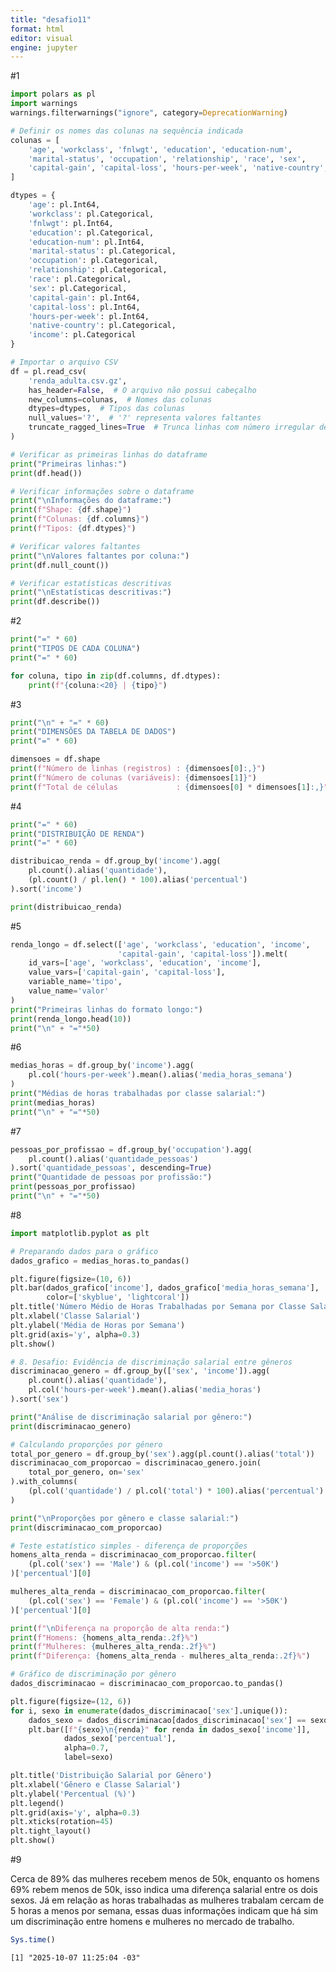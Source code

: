 ---
title: "desafio11"
format: html
editor: visual
engine: jupyter
---

#1

```{python}
import polars as pl
import warnings
warnings.filterwarnings("ignore", category=DeprecationWarning)
```

```{python}
# Definir os nomes das colunas na sequência indicada
colunas = [
    'age', 'workclass', 'fnlwgt', 'education', 'education-num',
    'marital-status', 'occupation', 'relationship', 'race', 'sex',
    'capital-gain', 'capital-loss', 'hours-per-week', 'native-country', 'income'
]

dtypes = {
    'age': pl.Int64,
    'workclass': pl.Categorical,
    'fnlwgt': pl.Int64,
    'education': pl.Categorical,
    'education-num': pl.Int64,
    'marital-status': pl.Categorical,
    'occupation': pl.Categorical,
    'relationship': pl.Categorical,
    'race': pl.Categorical,
    'sex': pl.Categorical,
    'capital-gain': pl.Int64,
    'capital-loss': pl.Int64,
    'hours-per-week': pl.Int64,
    'native-country': pl.Categorical,
    'income': pl.Categorical
}

# Importar o arquivo CSV
df = pl.read_csv(
    'renda_adulta.csv.gz',
    has_header=False,  # O arquivo não possui cabeçalho
    new_columns=colunas,  # Nomes das colunas
    dtypes=dtypes,  # Tipos das colunas
    null_values='?',  # '?' representa valores faltantes
    truncate_ragged_lines=True  # Trunca linhas com número irregular de colunas
)
```

```{python}
# Verificar as primeiras linhas do dataframe
print("Primeiras linhas:")
print(df.head())

# Verificar informações sobre o dataframe
print("\nInformações do dataframe:")
print(f"Shape: {df.shape}")
print(f"Colunas: {df.columns}")
print(f"Tipos: {df.dtypes}")

# Verificar valores faltantes
print("\nValores faltantes por coluna:")
print(df.null_count())

# Verificar estatísticas descritivas
print("\nEstatísticas descritivas:")
print(df.describe())
```

#2

```{python}
print("=" * 60)
print("TIPOS DE CADA COLUNA")
print("=" * 60)

for coluna, tipo in zip(df.columns, df.dtypes):
    print(f"{coluna:<20} | {tipo}")
```

#3

```{python}
print("\n" + "=" * 60)
print("DIMENSÕES DA TABELA DE DADOS")
print("=" * 60)

dimensoes = df.shape
print(f"Número de linhas (registros) : {dimensoes[0]:,}")
print(f"Número de colunas (variáveis): {dimensoes[1]}")
print(f"Total de células             : {dimensoes[0] * dimensoes[1]:,}")
```

#4

```{python}
print("=" * 60)
print("DISTRIBUIÇÃO DE RENDA")
print("=" * 60)

distribuicao_renda = df.group_by('income').agg(
    pl.count().alias('quantidade'),
    (pl.count() / pl.len() * 100).alias('percentual')
).sort('income')

print(distribuicao_renda)
```

#5

```{python}
renda_longo = df.select(['age', 'workclass', 'education', 'income', 
                        'capital-gain', 'capital-loss']).melt(
    id_vars=['age', 'workclass', 'education', 'income'],
    value_vars=['capital-gain', 'capital-loss'],
    variable_name='tipo',
    value_name='valor'
)
print("Primeiras linhas do formato longo:")
print(renda_longo.head(10))
print("\n" + "="*50)
```

#6

```{python}
medias_horas = df.group_by('income').agg(
    pl.col('hours-per-week').mean().alias('media_horas_semana')
)
print("Médias de horas trabalhadas por classe salarial:")
print(medias_horas)
print("\n" + "="*50)
```

#7

```{python}
pessoas_por_profissao = df.group_by('occupation').agg(
    pl.count().alias('quantidade_pessoas')
).sort('quantidade_pessoas', descending=True)
print("Quantidade de pessoas por profissão:")
print(pessoas_por_profissao)
print("\n" + "="*50)
```

#8

```{python}
import matplotlib.pyplot as plt

# Preparando dados para o gráfico
dados_grafico = medias_horas.to_pandas()

plt.figure(figsize=(10, 6))
plt.bar(dados_grafico['income'], dados_grafico['media_horas_semana'], 
        color=['skyblue', 'lightcoral'])
plt.title('Número Médio de Horas Trabalhadas por Semana por Classe Salarial')
plt.xlabel('Classe Salarial')
plt.ylabel('Média de Horas por Semana')
plt.grid(axis='y', alpha=0.3)
plt.show()

# 8. Desafio: Evidência de discriminação salarial entre gêneros
discriminacao_genero = df.group_by(['sex', 'income']).agg(
    pl.count().alias('quantidade'),
    pl.col('hours-per-week').mean().alias('media_horas')
).sort('sex')

print("Análise de discriminação salarial por gênero:")
print(discriminacao_genero)

# Calculando proporções por gênero
total_por_genero = df.group_by('sex').agg(pl.count().alias('total'))
discriminacao_com_proporcao = discriminacao_genero.join(
    total_por_genero, on='sex'
).with_columns(
    (pl.col('quantidade') / pl.col('total') * 100).alias('percentual')
)

print("\nProporções por gênero e classe salarial:")
print(discriminacao_com_proporcao)

# Teste estatístico simples - diferença de proporções
homens_alta_renda = discriminacao_com_proporcao.filter(
    (pl.col('sex') == 'Male') & (pl.col('income') == '>50K')
)['percentual'][0]

mulheres_alta_renda = discriminacao_com_proporcao.filter(
    (pl.col('sex') == 'Female') & (pl.col('income') == '>50K')
)['percentual'][0]

print(f"\nDiferença na proporção de alta renda:")
print(f"Homens: {homens_alta_renda:.2f}%")
print(f"Mulheres: {mulheres_alta_renda:.2f}%")
print(f"Diferença: {homens_alta_renda - mulheres_alta_renda:.2f}%")

# Gráfico de discriminação por gênero
dados_discriminacao = discriminacao_com_proporcao.to_pandas()

plt.figure(figsize=(12, 6))
for i, sexo in enumerate(dados_discriminacao['sex'].unique()):
    dados_sexo = dados_discriminacao[dados_discriminacao['sex'] == sexo]
    plt.bar([f"{sexo}\n{renda}" for renda in dados_sexo['income']], 
            dados_sexo['percentual'], 
            alpha=0.7, 
            label=sexo)

plt.title('Distribuição Salarial por Gênero')
plt.xlabel('Gênero e Classe Salarial')
plt.ylabel('Percentual (%)')
plt.legend()
plt.grid(axis='y', alpha=0.3)
plt.xticks(rotation=45)
plt.tight_layout()
plt.show()
```

#9

Cerca de 89% das mulheres recebem menos de 50k, enquanto os homens 69% rebem menos de 50k, isso indica uma diferença salarial entre os dois sexos. Já em relação as horas trabalhadas as mulheres trabalam cercam de 5 horas a menos por semana, essas duas informações indicam que há sim um discriminação entre homens e mulheres no mercado de trabalho.

```{r}
Sys.time()
```

```         
[1] "2025-10-07 11:25:04 -03"
```
